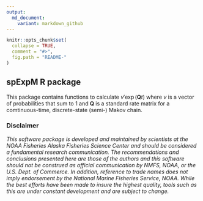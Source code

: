 ```yaml
---
output:
  md_document:
    variant: markdown_github
---
```


<!-- README.md is generated from README.Rmd. Please edit that file -->

```r
knitr::opts_chunk$set(
  collapse = TRUE,
  comment = "#>",
  fig.path = "README-"
)
```

## spExpM R package

This package contains functions to calculate $v'\exp(\mathbf{Q}t)$ where $v$ is 
a vector of probabilities that sum to 1 and $\mathbf{Q}$ is a standard rate matrix
for a comtinuous-time, discrete-state (semi-) Makov chain.

### Disclaimer
*This software package is developed and maintained by scientists at the NOAA Fisheries Alaska Fisheries Science Center and should be considered a fundamental research communication. The recommendations and conclusions presented here are those of the authors and this software should not be construed as official communication by NMFS, NOAA, or the U.S. Dept. of Commerce. In addition, reference to trade names does not imply endorsement by the National Marine Fisheries Service, NOAA. While the best efforts have been made to insure the highest quality, tools such as this are under constant development and are subject to change.*

